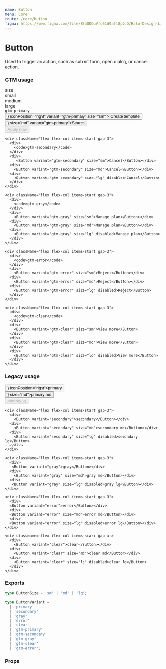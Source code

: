 ```yaml
---
name: Button
menu: Core
route: /core/button
figma: https://www.figma.com/file/8EbOKQuVfc61d9aft8p7cO/Halo-Design-Library?node-id=12%3A1419
---
```




# Button

Used to trigger an action, such as submit form, open dialog, or cancel action.

### GTM usage

<Playground>
  <div className="flex flex-row gap-5">
    <div className="flex flex-col items-start gap-3">
      <div className="font-medium h-7">
        size
      </div>
      <div className="h-9">
        small
      </div>
      <div className="h-12">
        medium
      </div>
      <div className="h-8">
        large
      </div>
    </div>
    <div className="flex flex-col items-start gap-3">
      <div>
        <code>gtm-primary</code>
      </div>
      <div>
        <Button
          icon={<ChevronDownIcon />}
          iconPosition="right"
          variant="gtm-primary"
          size="sm"
        >
          Create template
        </Button>
      </div>
      <div>
        <Button icon={<SearchIcon />} size="md" variant="gtm-primary">Search</Button>
      </div>
      <div>
        <Button size="lg" variant="gtm-primary" disabled>Apply now</Button>
      </div>
    </div>

    <div className="flex flex-col items-start gap-3">
      <div>
        <code>gtm-secondary</code>
      </div>
      <div>
         <Button variant="gtm-secondary" size="sm">Cancel</Button></div>
      <div>
        <Button variant="gtm-secondary" size="md">Cancel</Button></div>
      <div>
        <Button variant="gtm-secondary" size="lg" disabled>Cancel</Button>
      </div>
    </div>

    <div className="flex flex-col items-start gap-3">
      <div>
        <code>gtm-gray</code>
      </div>
      <div>
        <Button variant="gtm-gray" size="sm">Manage plan</Button></div>
      <div>
        <Button variant="gtm-gray" size="md">Manage plan</Button></div>
      <div>
        <Button variant="gtm-gray" size="lg" disabled>Manage plan</Button>
      </div>
    </div>

    <div className="flex flex-col items-start gap-3">
      <div>
        <code>gtm-error</code>
      </div>
      <div>
        <Button variant="gtm-error" size="sm">Reject</Button></div>
      <div>
        <Button variant="gtm-error" size="md">Reject</Button></div>
      <div>
        <Button variant="gtm-error" size="lg" disabled>Reject</Button>
      </div>
    </div>

    <div className="flex flex-col items-start gap-3">
      <div>
        <code>gtm-clear</code>
      </div>
      <div>
        <Button variant="gtm-clear" size="sm">View more</Button>
      </div>
      <div>
        <Button variant="gtm-clear" size="md">View more</Button>
      </div>
      <div>
        <Button variant="gtm-clear" size="lg" disabled>View more</Button>
      </div>
    </div>

  </div >
</Playground>

### Legacy usage

<Playground>
  <div className="flex flex-row gap-5">
    <div className="flex flex-col items-start gap-3">
      <div>
        <Button icon={<ChevronDownIcon />} iconPosition="right">primary</Button></div>
      <div>
        <Button icon={<SearchIcon />} size="md">primary md</Button></div>
      <div>
        <Button size="lg" disabled>primary lg</Button>
      </div>
    </div>

    <div className="flex flex-col items-start gap-3">
      <div>
        <Button variant="secondary">secondary</Button></div>
      <div>
        <Button variant="secondary" size="md">secondary md</Button></div>
      <div>
        <Button variant="secondary" size="lg" disabled>secondary lg</Button>
      </div>
    </div>

    <div className="flex flex-col items-start gap-3">
      <div>
       <Button variant="gray">gray</Button></div>
      <div>
        <Button variant="gray" size="md">gray md</Button></div>
      <div>
       <Button variant="gray" size="lg" disabled>gray lg</Button></div>
    </div>

    <div className="flex flex-col items-start gap-3">
      <div>
      <Button variant="error">error</Button></div>
      <div>
      <Button variant="error" size="md">error md</Button></div>
      <div>
      <Button variant="error" size="lg" disabled>error lg</Button></div>
    </div>

    <div className="flex flex-col items-start gap-3">
      <div>
        <Button variant="clear">clear</Button></div>
      <div>
        <Button variant="clear" size="md">clear md</Button></div>
      <div>
        <Button variant="clear" size="lg" disabled>clear lg</Button>
      </div>
    </div>

  </div >
</Playground>

### Exports

```ts
type ButtonSize = 'sm' | 'md' | 'lg';
```

```ts
type ButtonVariant =
  | 'primary'
  | 'secondary'
  | 'gray'
  | 'error'
  | 'clear'
  | 'gtm-primary'
  | 'gtm-secondary'
  | 'gtm-gray'
  | 'gtm-clear'
  | 'gtm-error';
```

### Props

<Props of={Button} />
